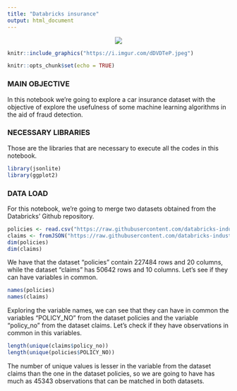 ---
title: "Databricks insurance"
output: html_document
---

<center><img src="https://i.imgur.com/dDVDTeP.jpeg">
</center>

```{r, out.width = "400px"}
knitr::include_graphics("https://i.imgur.com/dDVDTeP.jpeg")
```

```{r setup, include=FALSE}
knitr::opts_chunk$set(echo = TRUE)
```

### **MAIN OBJECTIVE**

In this notebook we're going to explore a car insurance dataset with the objective of explore the usefulness of some machine learning algorithms in the aid of fraud detection.

### **NECESSARY LIBRARIES**

Those are the libraries that are necessary to execute all the codes in this notebook.

```{r}
library(jsonlite)
library(ggplot2)
```

### **DATA LOAD**

For this notebook, we're going to merge two datasets obtained from the Databricks' Github repository.

```{r}
policies <- read.csv("https://raw.githubusercontent.com/databricks-industry-solutions/dlt-insurance-claims/refs/heads/main/data/samples/mysql/policies.csv")
claims <- fromJSON("https://raw.githubusercontent.com/databricks-industry-solutions/dlt-insurance-claims/refs/heads/main/data/samples/mongodb/claims.json")
dim(policies)
dim(claims)

```
We have that the dataset "policies" contain 227484 rows and 20 columns, while the dataset "claims" has 50642 rows and 10 columns. Let's see if they can have variables in common.
```{r}
names(policies)
names(claims)
```
Exploring the variable names, we can see that they can have in common the variables "POLICY_NO" from the dataset policies and the variable "policy_no" from the dataset claims. Let's check if they have observations in common in this variables.
```{r}
length(unique(claims$policy_no))
length(unique(policies$POLICY_NO))
```
The number of unique values is lesser in the variable from the dataset claims than the one in the dataset policies, so we are going to have has much as 45343 observations that can be matched in both datasets.